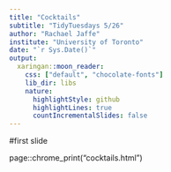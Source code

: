 ```yaml
---
title: "Cocktails"
subtitle: "TidyTuesdays 5/26"
author: "Rachael Jaffe"
institute: "University of Toronto"
date: "`r Sys.Date()`"
output:
  xaringan::moon_reader:
    css: ["default", "chocolate-fonts"]
    lib_dir: libs
    nature:
      highlightStyle: github
      highlightLines: true
      countIncrementalSlides: false
---
```


#first slide

page::chrome_print("cocktails.html")